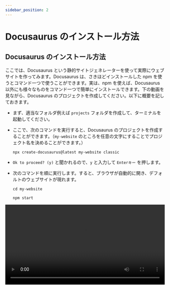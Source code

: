 ```yaml
---
sidebar_position: 2
---
```



# Docusaurus のインストール方法

## Docusaurus のインストール方法

ここでは、Docusaurus という静的サイトジェネレーターを使って実際にウェブサイトを作ってみます。Docusaurus は、さきほどインストールした npm を使うとコマンド一つで使うことができます。実は、npm を使えば、Docusaurus 以外にも様々なものをコマンド一つで簡単にインストールできます。下の動画を見ながら、Docusaurus のプロジェクトを作成してください。以下に概要を記しておきます。

- まず、適当なフォルダ例えば `projects` フォルダを作成して、ターミナルを起動してください。

- ここで、次のコマンドを実行すると、Docusaurus のプロジェクトを作成することができます。（`my-website` のところを任意の文字にすることでプロジェクト名を決めることができます。）

  ```shell
  npx create-docusaurus@latest my-website classic
  ```

- `Ok to proceed? (y)` と聞かれるので、`y` と入力して `Enterキー` を押します。

- 次のコマンドを順に実行します。すると、ブラウザが自動的に開き、デフォルトのウェブサイトが現れます。

  ```shell
  cd my-website
  ```

  ```shell
  npm start
  ```

<video src={installDocusaurus} controls width="100%" />

## Docusaurus の編集方法

ここでは、Docusaurus を実際に編集してみます。

- まず、ターミナル上で `Ctrlキー` と `C` を同時に押して、先程起動した Docusaurus のサーバーを終了してください。

- 次に、先程作成した Docusaurus のプロジェクトフォルダを VSCode で開きます。

- ターミナルを起動します。

- もう一度次のコマンドを実行して、Docusaurus のサーバーを起動します。先程のようにブラウザが自動的に開きます。

  ```shell
  npm start
  ```

- では、実際に編集してみましょう。今回は、チュートリアルのはじめのページを編集してみます。`docs` ファルダの中の `intro.md` というフォルダを開いて、上から 5 行目の `# Tutorial Intro` というところを `# Hello from Docusaurus` と書き換えてみましょう。（先頭に `#` と書いてあるのは、ここは見出しだという命令です。実は、Docusaurus は Markdown という非常に簡単な形式で書くことができます。）ブラウザを見ると、自動で編集した内容がプレビューされているはずです。

<video src={editDocusaurus} controls width="100%" />

:::info
先程、Docusaurus は Markdown という形式で書くことができると書きました。ここで、Markdown 記法について少し紹介しておきます。より詳しいことは、自分で調べてみてください。

1. `#` と書くことで見出しを書くことができます。

   ```markdown
   # レベル 1 の見出し
   ```

   # レベル 1 の見出し

2. `##` は `#` の一個下の見出しです。

   ```markdown
   ## レベル 2 の見出し
   ```

   ## レベル 2 の見出し

3. `**` で強調することができます。

   ```markdown
   **強調**
   ```

   **強調**

4. `>` とすることで引用することができます。

   ```markdown
   > hoge
   ```

   > hoge

5. 箇条書きは次のようにして書けます。

   ```markdown
   - アイテム 1
   - アイテム 2
   - アイテム 3
   ```

   <ul style={{ listStyleType: "disc" }}>
     <li>アイテム 1</li>
     <li>アイテム 2</li>
     <li>アイテム 3</li>
   </ul>

6. 番号付き箇条書きは次のようにして書けます。

   ```markdown
   1. アイテム 1
   1. アイテム 2
   1. アイテム 3
   ```

   <ol style={{ listStyleType: "decimal" }}>
     <li>アイテム 1</li>
     <li>アイテム 2</li>
     <li>アイテム 3</li>
   </ol>

7. バッククォート（ `` ` `` ）で囲むことでインラインコードを表示することができます。

   ```markdown
   `コードテキスト`
   ```

   `コードテキスト`

8. バッククォート 3 つで、コードブロックを表示することができます。

   ````markdown
   ```python
   print("Hello World!")
   ```
   ````

   ```python
   print("Hello World!")
   ```

9. リンクは次のようにして表すことができます。

   ```markdown
   [Introduction to Algorithms](https://sikepuri-algorithm.github.io/)
   ```

   [Introduction to Algorithms](https://sikepuri-algorithm.github.io/)

10. 画像は次のようにして表示することができます。もちろん相対パスも使えます。

    ```markdown
    ![Introduction to Algorithms](https://sikepuri-algorithm.github.io/img/logo.svg)
    ```

    <div style={{maxWidth:"200px"}}>

    ![Introduction toAlgorithms](https://sikepuri-algorithm.github.io/img/logo.svg)

    </div>

11. 実は、Markdown の中には HTML も書くことができます。

    ```markdown
    <button type="button">ボタン</button>
    ```

    <button type="button">ボタン</button>

:::

:::info
実は、Docusaurus は Markdown だけでなく MDX でも書くことができます。MDX は、Markdown の中で JSX 記法 を使えるものです。JSX 記法 は、JavaScript の中に HTML を書くことができるものですが、JavaScript や HTML の知識が必要になるので、自分で調べてみてください。

ちなみに、このシケプリではライフゲームのコンポーネントを作ったので、それを使うときはファイルの先頭で次のようにインポートしてから、次のように書くだけでライフゲームを表示できます（笑）

```markdown
import LifeGame from "@site/src/components/LifeGame/LifeGame";
```

```mdx
<LifeGame />
```

<div style={{ maxWidth: "200px" }}>
  <LifeGame />
</div>

:::
